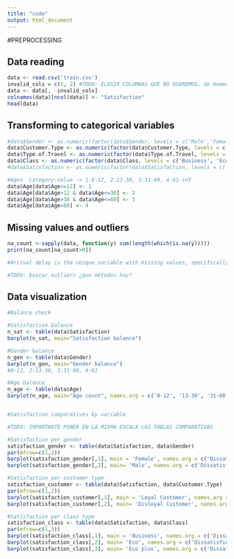 ```yaml
---
title: "code"
output: html_document
---
```


#PREPROCESSING

## Data reading

```r
data <- read.csv('train.csv')
invalid_cols = c(1, 2) #TODO: ELEGIR COLUMNAS QUE NO USAREMOS, de momento 1 y 2
data <- data[, -invalid_cols]
colnames(data)[ncol(data)] <- "Satisfaction"
head(data)
```

## Transforming to categorical variables

```r
#data$Gender <- as.numeric(factor(data$Gender, levels = c('Male','Female')))
data$Customer.Type <- as.numeric(factor(data$Customer.Type, levels = c('Loyal Customer','disloyal Customer')))
data$Type.of.Travel <- as.numeric(factor(data$Type.of.Travel, levels = c('Business travel','Personal Travel')))
data$Class <- as.numeric(factor(data$Class, levels = c('Business', 'Eco', 'Eco Plus')))
#data$Satisfaction <- as.numeric(factor(data$Satisfaction, levels = c('satisfied', 'neutral or dissatisfied')))

#Ages  category:value -> 1:0-12, 2:13-30, 3:31-60, 4:61-inf
data$Age[data$Age<=12] <- 1
data$Age[data$Age>12 & data$Age<=30] <- 2 
data$Age[data$Age>30 & data$Age<=60] <- 3 
data$Age[data$Age>60] <- 4 

```


## Missing values and outliers

```r
na_count <-sapply(data, function(y) sum(length(which(is.na(y)))))
print(na_count[na_count>0])

#Arrival delay is the unique variable with missing values, specifically 310.   #TODO: ¿BORRAMOS LA VARIABLE?

#TODO: buscar outliers ¿que métodos hay?
```

## Data visualization


```r
#Balance check

#Satisfaction balance
n_sat <- table(data$Satisfaction)
barplot(n_sat, main="Satisfaction balance")

#Gender balance
n_gen <- table(data$Gender)
barplot(n_gen, main="Gender balance")
#0-12, 2:13-30, 3:31-60, 4:61

#Age balance
n_age <- table(data$Age)
barplot(n_age, main="Age count", names.arg = c('0-12', '13-30', '31-60', '60+'))


#Satisfaction comparatives by variable

#TODO: IMPORTANTE PONER EN LA MISMA ESCALA LAS TABLAS COMPARATIVAS

#Satisfaction per gender
satisfaction_gender <- table(data$Satisfaction, data$Gender)
par(mfrow=c(1,2))
barplot(satisfaction_gender[,1], main = 'Female', names.arg = c('Dissatisfied', 'Satisfied'))
barplot(satisfaction_gender[,2], main= 'Male', names.arg = c('Dissatisfied', 'Satisfied'))

#Satisfaction per customer type
satisfaction_customer <- table(data$Satisfaction, data$Customer.Type)
par(mfrow=c(1,2))
barplot(satisfaction_customer[,1], main = 'Loyal Customer', names.arg = c('Dissatisfied', 'Satisfied'))
barplot(satisfaction_customer[,2], main= 'Disloyal Customer', names.arg = c('Dissatisfied', 'Satisfied'))

#Satisfaction per class type
satisfaction_class <- table(data$Satisfaction, data$Class)
par(mfrow=c(1,3))
barplot(satisfaction_class[,1], main = 'Business', names.arg = c('Dissatisfied', 'Satisfied'), ytics = c(0, 1000, 1500, 5100))
barplot(satisfaction_class[,2], main= 'Eco', names.arg = c('Dissatisfied', 'Satisfied'))
barplot(satisfaction_class[,3], main= 'Eco plus', names.arg = c('Dissatisfied', 'Satisfied'))

```



```r

```
